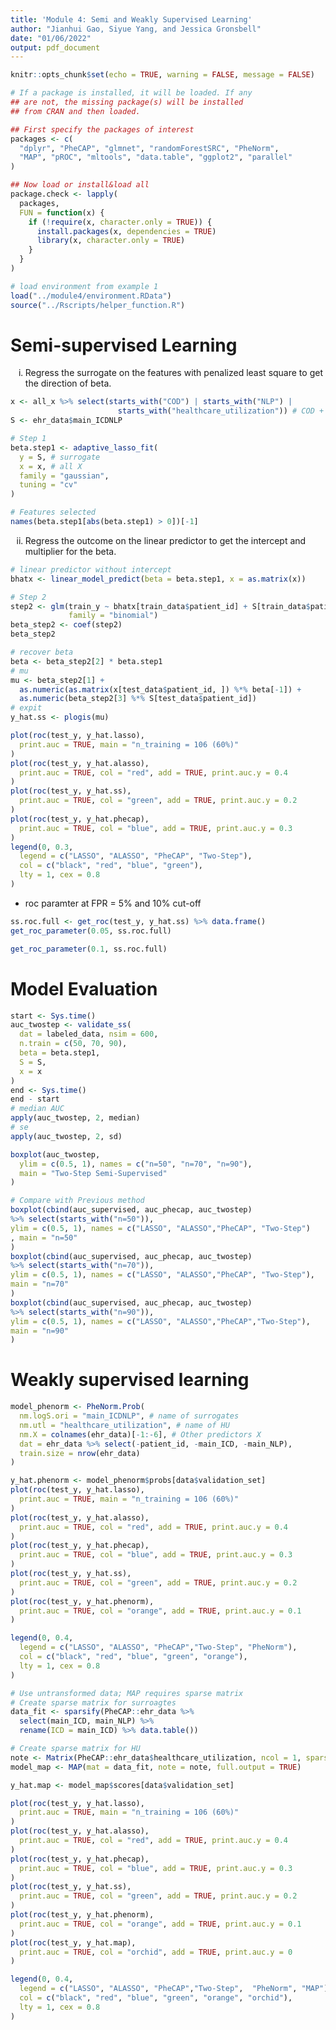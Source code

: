 ```yaml
---
title: 'Module 4: Semi and Weakly Supervised Learning'
author: "Jianhui Gao, Siyue Yang, and Jessica Gronsbell"
date: "01/06/2022"
output: pdf_document
---
```


```r
knitr::opts_chunk$set(echo = TRUE, warning = FALSE, message = FALSE)
```

```r
# If a package is installed, it will be loaded. If any
## are not, the missing package(s) will be installed
## from CRAN and then loaded.

## First specify the packages of interest
packages <- c(
  "dplyr", "PheCAP", "glmnet", "randomForestSRC", "PheNorm",
  "MAP", "pROC", "mltools", "data.table", "ggplot2", "parallel"
)

## Now load or install&load all
package.check <- lapply(
  packages,
  FUN = function(x) {
    if (!require(x, character.only = TRUE)) {
      install.packages(x, dependencies = TRUE)
      library(x, character.only = TRUE)
    }
  }
)

# load environment from example 1
load("../module4/environment.RData")
source("../Rscripts/helper_function.R")
```

# Semi-supervised Learning

(i) Regress the surrogate on the features with penalized least square to get the direction of beta.

```r
x <- all_x %>% select(starts_with("COD") | starts_with("NLP") | 
                        starts_with("healthcare_utilization")) # COD + NLP
S <- ehr_data$main_ICDNLP

# Step 1
beta.step1 <- adaptive_lasso_fit(
  y = S, # surrogate
  x = x, # all X
  family = "gaussian",
  tuning = "cv"
)

# Features selected
names(beta.step1[abs(beta.step1) > 0])[-1]
```

(ii) Regress the outcome on the linear predictor to get the intercept and multiplier for the beta.
```r
# linear predictor without intercept
bhatx <- linear_model_predict(beta = beta.step1, x = as.matrix(x))

# Step 2
step2 <- glm(train_y ~ bhatx[train_data$patient_id] + S[train_data$patient_id], 
             family = "binomial")
beta_step2 <- coef(step2)
beta_step2
```
```r
# recover beta
beta <- beta_step2[2] * beta.step1
# mu
mu <- beta_step2[1] +
  as.numeric(as.matrix(x[test_data$patient_id, ]) %*% beta[-1]) +
  as.numeric(beta_step2[3] %*% S[test_data$patient_id])
# expit
y_hat.ss <- plogis(mu)
```

```r
plot(roc(test_y, y_hat.lasso),
  print.auc = TRUE, main = "n_training = 106 (60%)"
)
plot(roc(test_y, y_hat.alasso),
  print.auc = TRUE, col = "red", add = TRUE, print.auc.y = 0.4
)
plot(roc(test_y, y_hat.ss),
  print.auc = TRUE, col = "green", add = TRUE, print.auc.y = 0.2
)
plot(roc(test_y, y_hat.phecap),
  print.auc = TRUE, col = "blue", add = TRUE, print.auc.y = 0.3
)
legend(0, 0.3,
  legend = c("LASSO", "ALASSO", "PheCAP", "Two-Step"),
  col = c("black", "red", "blue", "green"),
  lty = 1, cex = 0.8
)
```

- roc paramter at FPR = 5% and 10% cut-off

```r
ss.roc.full <- get_roc(test_y, y_hat.ss) %>% data.frame()
get_roc_parameter(0.05, ss.roc.full)
```

```r
get_roc_parameter(0.1, ss.roc.full)
```

# Model Evaluation
```r
start <- Sys.time()
auc_twostep <- validate_ss(
  dat = labeled_data, nsim = 600,
  n.train = c(50, 70, 90),
  beta = beta.step1,
  S = S,
  x = x
)
end <- Sys.time()
end - start
# median AUC
apply(auc_twostep, 2, median)
# se
apply(auc_twostep, 2, sd)
```
```r
boxplot(auc_twostep,
  ylim = c(0.5, 1), names = c("n=50", "n=70", "n=90"),
  main = "Two-Step Semi-Supervised"
)
```
```r
# Compare with Previous method
boxplot(cbind(auc_supervised, auc_phecap, auc_twostep)
%>% select(starts_with("n=50")),
ylim = c(0.5, 1), names = c("LASSO", "ALASSO","PheCAP", "Two-Step")
, main = "n=50"
)
boxplot(cbind(auc_supervised, auc_phecap, auc_twostep)
%>% select(starts_with("n=70")),
ylim = c(0.5, 1), names = c("LASSO", "ALASSO","PheCAP", "Two-Step"), 
main = "n=70"
)
boxplot(cbind(auc_supervised, auc_phecap, auc_twostep)
%>% select(starts_with("n=90")),
ylim = c(0.5, 1), names = c("LASSO", "ALASSO","PheCAP","Two-Step"), 
main = "n=90"
)
```

# Weakly supervised learning
```r
model_phenorm <- PheNorm.Prob(
  nm.logS.ori = "main_ICDNLP", # name of surrogates
  nm.utl = "healthcare_utilization", # name of HU
  nm.X = colnames(ehr_data)[-1:-6], # Other predictors X
  dat = ehr_data %>% select(-patient_id, -main_ICD, -main_NLP),
  train.size = nrow(ehr_data)
)
```

```r
y_hat.phenorm <- model_phenorm$probs[data$validation_set]
plot(roc(test_y, y_hat.lasso),
  print.auc = TRUE, main = "n_training = 106 (60%)"
)
plot(roc(test_y, y_hat.alasso),
  print.auc = TRUE, col = "red", add = TRUE, print.auc.y = 0.4
)
plot(roc(test_y, y_hat.phecap),
  print.auc = TRUE, col = "blue", add = TRUE, print.auc.y = 0.3
)
plot(roc(test_y, y_hat.ss),
  print.auc = TRUE, col = "green", add = TRUE, print.auc.y = 0.2
)
plot(roc(test_y, y_hat.phenorm),
  print.auc = TRUE, col = "orange", add = TRUE, print.auc.y = 0.1
)

legend(0, 0.4,
  legend = c("LASSO", "ALASSO", "PheCAP","Two-Step", "PheNorm"),
  col = c("black", "red", "blue", "green", "orange"),
  lty = 1, cex = 0.8
)
```

```r
# Use untransformed data; MAP requires sparse matrix
# Create sparse matrix for surroagtes
data_fit <- sparsify(PheCAP::ehr_data %>%
  select(main_ICD, main_NLP) %>%
  rename(ICD = main_ICD) %>% data.table())

# Create sparse matrix for HU
note <- Matrix(PheCAP::ehr_data$healthcare_utilization, ncol = 1, sparse = TRUE)
model_map <- MAP(mat = data_fit, note = note, full.output = TRUE)

y_hat.map <- model_map$scores[data$validation_set]
```

```r
plot(roc(test_y, y_hat.lasso),
  print.auc = TRUE, main = "n_training = 106 (60%)"
)
plot(roc(test_y, y_hat.alasso),
  print.auc = TRUE, col = "red", add = TRUE, print.auc.y = 0.4
)
plot(roc(test_y, y_hat.phecap),
  print.auc = TRUE, col = "blue", add = TRUE, print.auc.y = 0.3
)
plot(roc(test_y, y_hat.ss),
  print.auc = TRUE, col = "green", add = TRUE, print.auc.y = 0.2
)
plot(roc(test_y, y_hat.phenorm),
  print.auc = TRUE, col = "orange", add = TRUE, print.auc.y = 0.1
)
plot(roc(test_y, y_hat.map),
  print.auc = TRUE, col = "orchid", add = TRUE, print.auc.y = 0
)

legend(0, 0.4,
  legend = c("LASSO", "ALASSO", "PheCAP","Two-Step",  "PheNorm", "MAP"),
  col = c("black", "red", "blue", "green", "orange", "orchid"),
  lty = 1, cex = 0.8
)
```
